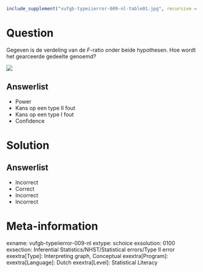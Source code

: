 ```r
include_supplement("vufgb-typeiierror-009-nl-table01.jpg", recursive = TRUE)
```

Question
========

Gegeven is de verdeling van de *F*-ratio onder beide hypothesen. Hoe wordt het gearceerde gedeelte genoemd?

![](vufgb-typeiierror-009-nl-table01.jpg)
  
Answerlist
----------
* Power
* Kans op een type II fout
* Kans op een type I fout
* Confidence

Solution
========

Answerlist
----------
* Incorrect
* Correct
* Incorrect
* Incorrect

Meta-information
================
exname: vufgb-typeiierror-009-nl
extype: schoice
exsolution: 0100
exsection: Inferential Statistics/NHST/Statistical errors/Type II error
exextra[Type]: Interpreting graph, Conceptual
exextra[Program]: 
exextra[Language]: Dutch
exextra[Level]: Statistical Literacy
